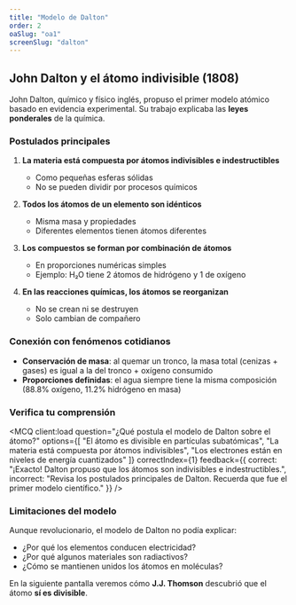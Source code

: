 ```yaml
---
title: "Modelo de Dalton"
order: 2
oaSlug: "oa1"
screenSlug: "dalton"
---
```


## John Dalton y el átomo indivisible (1808)

John Dalton, químico y físico inglés, propuso el primer modelo atómico basado en evidencia experimental. Su trabajo explicaba las **leyes ponderales** de la química.

### Postulados principales

1. **La materia está compuesta por átomos indivisibles e indestructibles**
   - Como pequeñas esferas sólidas
   - No se pueden dividir por procesos químicos

2. **Todos los átomos de un elemento son idénticos**
   - Misma masa y propiedades
   - Diferentes elementos tienen átomos diferentes

3. **Los compuestos se forman por combinación de átomos**
   - En proporciones numéricas simples
   - Ejemplo: H₂O tiene 2 átomos de hidrógeno y 1 de oxígeno

4. **En las reacciones químicas, los átomos se reorganizan**
   - No se crean ni se destruyen
   - Solo cambian de compañero

### Conexión con fenómenos cotidianos

- **Conservación de masa**: al quemar un tronco, la masa total (cenizas + gases) es igual a la del tronco + oxígeno consumido
- **Proporciones definidas**: el agua siempre tiene la misma composición (88.8% oxígeno, 11.2% hidrógeno en masa)

### Verifica tu comprensión


<MCQ 
  client:load 
  question="¿Qué postula el modelo de Dalton sobre el átomo?" 
  options={[
    "El átomo es divisible en partículas subatómicas",
    "La materia está compuesta por átomos indivisibles",
    "Los electrones están en niveles de energía cuantizados"
  ]} 
  correctIndex={1} 
  feedback={{
    correct: "¡Exacto! Dalton propuso que los átomos son indivisibles e indestructibles.",
    incorrect: "Revisa los postulados principales de Dalton. Recuerda que fue el primer modelo científico."
  }} 
/>

### Limitaciones del modelo

Aunque revolucionario, el modelo de Dalton no podía explicar:
- ¿Por qué los elementos conducen electricidad?
- ¿Por qué algunos materiales son radiactivos?
- ¿Cómo se mantienen unidos los átomos en moléculas?

En la siguiente pantalla veremos cómo **J.J. Thomson** descubrió que el átomo **sí es divisible**.
